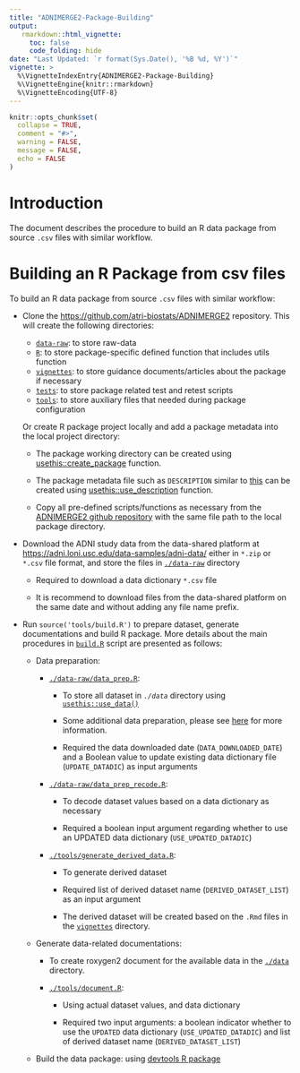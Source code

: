 ```yaml
---
title: "ADNIMERGE2-Package-Building"
output: 
   rmarkdown::html_vignette:
     toc: false
     code_folding: hide
date: "Last Updated: `r format(Sys.Date(), '%B %d, %Y')`"
vignette: >
  %\VignetteIndexEntry{ADNIMERGE2-Package-Building}
  %\VignetteEngine{knitr::rmarkdown}
  %\VignetteEncoding{UTF-8}
---
```


```r
knitr::opts_chunk$set(
  collapse = TRUE,
  comment = "#>",
  warning = FALSE,
  message = FALSE,
  echo = FALSE
)
```

# Introduction

The document describes the procedure to build an R data package from source `.csv` files with similar workflow. 

# Building an R Package from csv files

To build an R data package from source `.csv` files with similar workflow: 

* Clone the [https://github.com/atri-biostats/ADNIMERGE2](https://github.com/atri-biostats/ADNIMERGE2) repository. This will create the following directories:
   
   + [`data-raw`](https://github.com/atri-biostats/ADNIMERGE2/tree/main/data-raw): to store raw-data
   + [`R`](https://github.com/atri-biostats/ADNIMERGE2/tree/main/R): to store package-specific defined function that includes utils function
   + [`vignettes`](https://github.com/atri-biostats/ADNIMERGE2/tree/main/vignettes): to store guidance documents/articles about the package if necessary
   + [`tests`](https://github.com/atri-biostats/ADNIMERGE2/tree/main/tests): to store package related test and retest scripts
   + [`tools`](https://github.com/atri-biostats/ADNIMERGE2/tree/main/tools): to store auxiliary files that needed during package configuration
   
   Or create R package project locally and add a package metadata into the local project directory: 
 
  * The package working directory can be created using [usethis::create_package](https://usethis.r-lib.org/reference/create_package.html) function. 
  
  * The package metadata file such as `DESCRIPTION` similar to [this](https://github.com/atri-biostats/ADNIMERGE2/blob/main/DESCRIPTION) can be created using [usethis::use_description](https://usethis.r-lib.org/reference/use_description.html) function.
  
  * Copy all pre-defined scripts/functions as necessary from the [ADNIMERGE2 github repository](https://github.com/atri-biostats/ADNIMERGE2) with the same file path to the local package directory.

* Download the ADNI study data from the data-shared platform at [https://adni.loni.usc.edu/data-samples/adni-data/](https://adni.loni.usc.edu/data-samples/adni-data/) either in `*.zip` or `*.csv` file format, and store the files in [`./data-raw`](https://github.com/atri-biostats/ADNIMERGE2/tree/main/data-raw) directory
   
   + Required to download a data dictionary `*.csv` file
   
   + It is recommend to download files from the data-shared platform on the same date and without adding any file name prefix.

* Run `source('tools/build.R')` to prepare dataset, generate documentations and build R package. More details about the main procedures in [`build.R`](https://github.com/atri-biostats/ADNIMERGE2/tree/main//tools/build.R) script are presented as follows: 

  + Data preparation: 
    
    - [`./data-raw/data_prep.R`](https://github.com/atri-biostats/ADNIMERGE2/tree/main/data-raw/data_prep.R): 
         
         + To store all dataset in *`./data`* directory using [`usethis::use_data()`](https://usethis.r-lib.org/reference/use_data.html)
         
         + Some additional data preparation, please see  [here](https://github.com/atri-biostats/ADNIMERGE2/tree/main/data-raw/data_prep.R) for more information. 
         
         + Required the data downloaded date (`DATA_DOWNLOADED_DATE`) and a Boolean value to update existing data dictionary file (`UPDATE_DATADIC`) as input arguments
         
    - [`./data-raw/data_prep_recode.R`](https://github.com/atri-biostats/ADNIMERGE2/tree/main/data-raw/data_prep_recode.R): 
         
         + To decode dataset values based on a data dictionary as necessary
         
         + Required a boolean input argument regarding whether to use an UPDATED data dictionary (`USE_UPDATED_DATADIC`)
         
    - [`./tools/generate_derived_data.R`](https://github.com/atri-biostats/ADNIMERGE2/tree/main/tools/generate_derived_data.R):  
         + To generate derived dataset
         
         + Required list of derived dataset name (`DERIVED_DATASET_LIST`) as an input argument 
         
         + The derived dataset will be created based on the `.Rmd` files in the  [`vignettes`](https://github.com/atri-biostats/ADNIMERGE2/tree/main/vignettes) directory.
      
  + Generate data-related documentations:
    
    - To create roxygen2 document for the available data in the [`./data`](https://github.com/atri-biostats/ADNIMERGE2/tree/main/data) directory. 
    
    - [`./tools/document.R`](https://github.com/atri-biostats/ADNIMERGE2/tree/main/tools/document.R):
        
        + Using actual dataset values, and data dictionary 
        
        + Required two input arguments: a boolean indicator whether to use the `UPDATED` data dictionary (`USE_UPDATED_DATADIC`) and list of derived dataset name (`DERIVED_DATASET_LIST`)
          
  + Build the data package: using [devtools R package](https://devtools.r-lib.org/)
